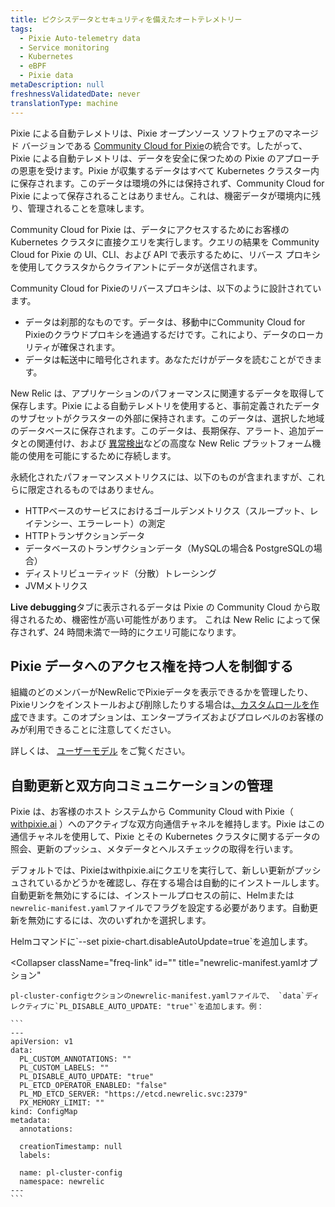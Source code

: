```yaml
---
title: ピクシスデータとセキュリティを備えたオートテレメトリー
tags:
  - Pixie Auto-telemetry data
  - Service monitoring
  - Kubernetes
  - eBPF
  - Pixie data
metaDescription: null
freshnessValidatedDate: never
translationType: machine
---
```


Pixie による自動テレメトリは、Pixie オープンソース ソフトウェアのマネージド バージョンである [Community Cloud for Pixie](https://docs.px.dev/installing-pixie/install-guides/community-cloud-for-pixie/)の統合です。したがって、Pixie による自動テレメトリは、データを安全に保つための Pixie のアプローチの恩恵を受けます。Pixie が収集するデータはすべて Kubernetes クラスター内に保存されます。このデータは環境の外には保持されず、Community Cloud for Pixie によって保存されることはありません。これは、機密データが環境内に残り、管理されることを意味します。

Community Cloud for Pixie は、データにアクセスするためにお客様の Kubernetes クラスタに直接クエリを実行します。クエリの結果を Community Cloud for Pixie の UI、CLI、および API で表示するために、リバース プロキシを使用してクラスタからクライアントにデータが送信されます。

Community Cloud for Pixieのリバースプロキシは、以下のように設計されています。

* データは刹那的なものです。データは、移動中にCommunity Cloud for Pixieのクラウドプロキシを通過するだけです。これにより、データのローカリティが確保されます。
* データは転送中に暗号化されます。あなただけがデータを読むことができます。

New Relic は、アプリケーションのパフォーマンスに関連するデータを取得して保存します。Pixie による自動テレメトリを使用すると、事前定義されたデータのサブセットがクラスターの外部に保持されます。このデータは、選択した地域のデータベースに保存されます。このデータは、長期保存、アラート、追加データとの関連付け、および [異常検出](/docs/alerts-applied-intelligence/applied-intelligence/anomaly-detection/anomaly-detection-applied-intelligence/)などの高度な New Relic プラットフォーム機能の使用を可能にするために存続します。

永続化されたパフォーマンスメトリクスには、以下のものが含まれますが、これらに限定されるものではありません。

* HTTPベースのサービスにおけるゴールデンメトリクス（スループット、レイテンシー、エラーレート）の測定
* HTTPトランザクションデータ
* データベースのトランザクションデータ（MySQLの場合& PostgreSQLの場合）
* ディストリビューティッド（分散）トレーシング
* JVMメトリクス

<DNT>**Live debugging**</DNT>タブに表示されるデータは Pixie の Community Cloud から取得されるため、機密性が高い可能性があります。 これは New Relic によって保存されず、24 時間未満で一時的にクエリ可能になります。

## Pixie データへのアクセス権を持つ人を制御する

組織のどのメンバーがNewRelicでPixieデータを表示できるかを管理したり、Pixieリンクをインストールおよび削除したりする場合は[、カスタムロールを作成](/docs/accounts/accounts-billing/new-relic-one-user-management/tutorial-add-new-user-groups-roles-new-relic-one-user-model/#roles)できます。このオプションは、エンタープライズおよびプロレベルのお客様のみが利用できることに注意してください。

詳しくは、 [ユーザーモデル](/docs/accounts/original-accounts-billing/original-product-based-pricing/overview-user-models) をご覧ください。

## 自動更新と双方向コミュニケーションの管理

Pixie は、お客様のホスト システムから Community Cloud with Pixie（ [withpixie.ai](https://work.withpixie.ai/) ）へのアクティブな双方向通信チャネルを維持します。Pixie はこの通信チャネルを使用して、Pixie とその Kubernetes クラスタに関するデータの照会、更新のプッシュ、メタデータとヘルスチェックの取得を行います。

デフォルトでは、Pixieはwithpixie.aiにクエリを実行して、新しい更新がプッシュされているかどうかを確認し、存在する場合は自動的にインストールします。自動更新を無効にするには、インストールプロセスの前に、Helmまたは`newrelic-manifest.yaml`ファイルでフラグを設定する必要があります。自動更新を無効にするには、次のいずれかを選択します。

<CollapserGroup>
  <Collapser
    className="freq-link"
    id=""
    title="ヘルムオプション"
  >
    Helmコマンドに`--set pixie-chart.disableAutoUpdate=true`を追加します。
  </Collapser>

  <Collapser
    className="freq-link"
    id=""
    title="newrelic-manifest.yamlオプション"
  >
    pl-cluster-configセクションのnewrelic-manifest.yamlファイルで、 `data`ディレクティブに`PL_DISABLE_AUTO_UPDATE: "true"`を追加します。例：

    ```
    ---
    apiVersion: v1
    data:
      PL_CUSTOM_ANNOTATIONS: ""
      PL_CUSTOM_LABELS: ""
      PL_DISABLE_AUTO_UPDATE: "true"
      PL_ETCD_OPERATOR_ENABLED: "false"
      PL_MD_ETCD_SERVER: "https://etcd.newrelic.svc:2379"
      PX_MEMORY_LIMIT: ""
    kind: ConfigMap
    metadata:
      annotations:

      creationTimestamp: null
      labels:

      name: pl-cluster-config
      namespace: newrelic
    ---
    ```
  </Collapser>
</CollapserGroup>

